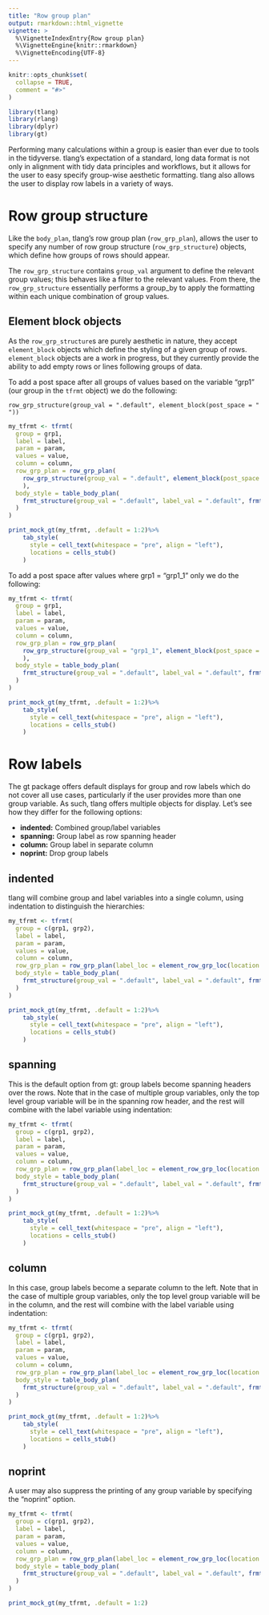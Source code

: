 ```yaml
---
title: "Row group plan"
output: rmarkdown::html_vignette
vignette: >
  %\VignetteIndexEntry{Row group plan}
  %\VignetteEngine{knitr::rmarkdown}
  %\VignetteEncoding{UTF-8}
---
```


```r
knitr::opts_chunk$set(
  collapse = TRUE,
  comment = "#>"
)
```

```r
library(tlang)
library(rlang)
library(dplyr)
library(gt)
```

Performing many calculations within a group is easier than ever due to tools in the tidyverse. tlang's expectation of a standard, long data format is not only in alignment with tidy data principles and workflows, but it allows for the user to easy specify group-wise aesthetic formatting. tlang also allows the user to display row labels in a variety of ways. 

# Row group structure

Like the `body_plan`, tlang's row group plan (`row_grp_plan`), allows the user to specify any number of row group structure (`row_grp_structure`) objects, which define how groups of rows should appear.

The `row_grp_structure` contains `group_val` argument to define the relevant group values; this behaves like a filter to the relevant values. From there, the `row_grp_structure` essentially performs a group_by to apply the formatting within each unique combination of group values. 

## Element block objects

As the `row_grp_structure`s are purely aesthetic in nature, they accept `element_block` objects which define the styling of a given group of rows. `element_block` objects are a work in progress, but they currently provide the ability to add empty rows or lines following groups of data.
 

To add a post space after all groups of values based on the variable "grp1" (our group in the `tfrmt` object) we do the following:

`row_grp_structure(group_val = ".default", element_block(post_space = "   "))`

```r
my_tfrmt <- tfrmt(
  group = grp1,
  label = label,
  param = param, 
  values = value,
  column = column,
  row_grp_plan = row_grp_plan(
    row_grp_structure(group_val = ".default", element_block(post_space = "   "))
    ),
  body_style = table_body_plan(
    frmt_structure(group_val = ".default", label_val = ".default", frmt("xx"))
  )
)

print_mock_gt(my_tfrmt, .default = 1:2)%>%
    tab_style(
      style = cell_text(whitespace = "pre", align = "left"),
      locations = cells_stub()
    )

```

To add a post space after values where grp1 = "grp1_1" only we do the following:

```r
my_tfrmt <- tfrmt(
  group = grp1,
  label = label,
  param = param, 
  values = value,
  column = column,
  row_grp_plan = row_grp_plan(
    row_grp_structure(group_val = "grp1_1", element_block(post_space = "   "))
    ),
  body_style = table_body_plan(
    frmt_structure(group_val = ".default", label_val = ".default", frmt("xx"))
  )
)

print_mock_gt(my_tfrmt, .default = 1:2)%>%
    tab_style(
      style = cell_text(whitespace = "pre", align = "left"),
      locations = cells_stub()
    )

```

# Row labels 

The gt package offers default displays for group and row labels which do not cover all use cases, particularly if the user provides more than one group variable. As such, tlang offers multiple objects for display. Let's see how they differ for the following options:

- **indented:** Combined group/label variables
- **spanning:** Group label as row spanning header
- **column:** Group label in separate column
- **noprint:** Drop group labels

## indented

tlang will combine group and label variables into a single column, using indentation to distinguish the hierarchies:


```r
my_tfrmt <- tfrmt(
  group = c(grp1, grp2),
  label = label,
  param = param, 
  values = value,
  column = column,
  row_grp_plan = row_grp_plan(label_loc = element_row_grp_loc(location = "indented")),
  body_style = table_body_plan(
    frmt_structure(group_val = ".default", label_val = ".default", frmt("xx"))
  )
)

print_mock_gt(my_tfrmt, .default = 1:2)%>%
    tab_style(
      style = cell_text(whitespace = "pre", align = "left"),
      locations = cells_stub()
    )
```


## spanning

This is the default option from gt: group labels become spanning headers over the rows. Note that in the case of multiple group variables, only the top level group variable will be in the spanning row header, and the rest will combine with the label variable using indentation: 

```r
my_tfrmt <- tfrmt(
  group = c(grp1, grp2),
  label = label,
  param = param, 
  values = value,
  column = column,
  row_grp_plan = row_grp_plan(label_loc = element_row_grp_loc(location = "spanning")),
  body_style = table_body_plan(
    frmt_structure(group_val = ".default", label_val = ".default", frmt("xx"))
  )
)

print_mock_gt(my_tfrmt, .default = 1:2)%>%
    tab_style(
      style = cell_text(whitespace = "pre", align = "left"),
      locations = cells_stub()
    )
```


## column

In this case, group labels become a separate column to the left. Note that in the case of multiple group variables, only the top level group variable will be in the column, and the rest will combine with the label variable using indentation:


```r
my_tfrmt <- tfrmt(
  group = c(grp1, grp2),
  label = label,
  param = param, 
  values = value,
  column = column,
  row_grp_plan = row_grp_plan(label_loc = element_row_grp_loc(location = "column")),
  body_style = table_body_plan(
    frmt_structure(group_val = ".default", label_val = ".default", frmt("xx"))
  )
)

print_mock_gt(my_tfrmt, .default = 1:2)%>%
    tab_style(
      style = cell_text(whitespace = "pre", align = "left"),
      locations = cells_stub()
    )
```

## noprint

A user may also suppress the printing of any group variable by specifying the "noprint" option.

```r
my_tfrmt <- tfrmt(
  group = c(grp1, grp2),
  label = label,
  param = param, 
  values = value,
  column = column,
  row_grp_plan = row_grp_plan(label_loc = element_row_grp_loc(location = "noprint")),
  body_style = table_body_plan(
    frmt_structure(group_val = ".default", label_val = ".default", frmt("xx"))
  )
)

print_mock_gt(my_tfrmt, .default = 1:2)
```
